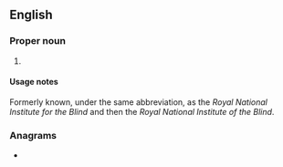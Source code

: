 ==English==

===Proper noun===
{{en-proper noun}}

# {{lb|en|UK}} {{initialism of|en|{{w|Royal National Institute of Blind People}}}}

====Usage notes====
Formerly known, under the same abbreviation, as the ''Royal National Institute for the Blind'' and then the ''Royal National Institute of the Blind''.

===Anagrams===
* {{anagrams|en|a=binr|Brin|IBNR|brin}}